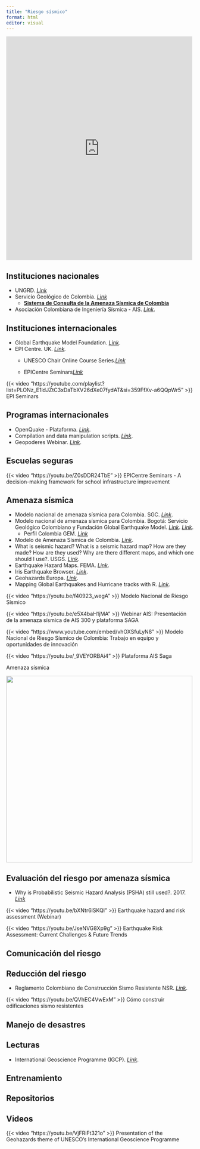 ```yaml
---
title: "Riesgo sísmico"
format: html
editor: visual
---
```


`<iframe width="500" height="600" frameborder="0" allowfullscreen src="https://arcg.is/in0qT0"`{=html}

</iframe>

## Instituciones nacionales

-   UNGRD. [*Link*](https://portal.gestiondelriesgo.gov.co/)
-   Servicio Geológico de Colombia. [*Link*](https://www2.sgc.gov.co/ProgramasDeInvestigacion/geoamenazas/Paginas/geoamenazas.aspx)
    -   [**Sistema de Consulta de la Amenaza Sísmica de Colombia**](https://amenazasismica.sgc.gov.co/)
-   Asociación Colombiana de Ingeniería Sísmica - AIS. [*Link*](https://asosismica.org.co/).

## Instituciones internacionales

-   Global Earthquake Model Foundation. [*Link*](https://www.globalquakemodel.org/).
-   EPI Centre. UK. [*Link*](https://www.ucl.ac.uk/epicentre/)*.*
    -   UNESCO Chair Online Course Series.[*Link*](https://youtube.com/playlist?list=PLONz_E1ldJZuY_SragFmfd9TYssZOAotW&si=-LoRqEitnWUqI7Ng)

    -   EPICentre Seminars[*Link*](https://youtube.com/playlist?list=PLONz_E1ldJZtC3xDaTbXV26dXe07fydAT&si=5D9NLz8XlZNGlmY_)

::: {layout-ncol="2"}
{{< video "https://youtube.com/playlist?list=PLONz_E1ldJZtC3xDaTbXV26dXe07fydAT&si=359FfXv-a6QQpWr5" >}} EPI Seminars
:::

## Programas internacionales

-   OpenQuake - Plataforma. [*Link*](https://platform.openquake.org/).
-   Compilation and data manipulation scripts. [*Link*](https://github.com/OpenDRR/model-factory).
-   Geopoderes Webinar. [*Link*](http://www.geopoderes.com/webinars/).

## Escuelas seguras

::: {layout-ncol="2"}
{{< video "https://youtu.be/Z0sDDR24TbE" >}} EPICentre Seminars - A decision-making framework for school infrastructure improvement
:::

## Amenaza sísmica

-   Modelo nacional de amenaza sísmica para Colombia. SGC. [*Link*](https://libros.sgc.gov.co/index.php/editorial/catalog/book/38#:~:text=En%20el%20modelo%2C%20la%20sismicidad,procedimiento%20propuesto%20por%20los%20autores.).
-   Modelo nacional de amenaza sísmica para Colombia. Bogotá: Servicio Geológico Colombiano y Fundación Global Earthquake Model. [*Link*](https://libros.sgc.gov.co/index.php/editorial/catalog/book/38). [*Link*](https://amenazasismica.sgc.gov.co/).
    -   Perfil Colombia GEM. [*Link*](https://github.com/gem/risk-profiles/tree/master/South_America/Colombia)
-   Modelo de Amenaza Sísmica de Colombia. [*Link*](https://amenazasismica.sgc.gov.co/).
-   What is seismic hazard? What is a seismic hazard map? How are they made? How are they used? Why are there different maps, and which one should I use?. USGS. [*Link*](https://www.usgs.gov/faqs/what-seismic-hazard-what-seismic-hazard-map-how-are-they-made-how-are-they-used-why-are-there).
-   Earthquake Hazard Maps. FEMA. [*Link*](https://www.fema.gov/es/emergency-managers/risk-management/earthquake/hazard-maps).
-   Iris Earthquake Browser. [*Link*](http://ds.iris.edu/ieb/index.html?).
-   Geohazards Europa. [*Link*](https://geohazards-tep.eu/#!).
-   Mapping Global Earthquakes and Hurricane tracks with R. [*Link*](http://david-lallemant.com/mapping-global-earthquakes-and-hurricane-tracks-with-r-2/).

::: {layout-ncol="2"}
{{< video "https://youtu.be/f40923_wegA" >}} Modelo Nacional de Riesgo Sísmico

{{< video "https://youtu.be/e5X4baH1jMA" >}} Webinar AIS: Presentación de la amenaza sísmica de AIS 300 y plataforma SAGA

{{< video "https://www.youtube.com/embed/vhOXSfuLyN8" >}} Modelo Nacional de Riesgo Sísmico de Colombia: Trabajo en equipo y oportunidades de innovación

{{< video "https://youtu.be/_9VEYORBAi4" >}} Plataforma AIS Saga

Amenaza sísmica
:::

![](https://github.com/gem/risk-profiles/raw/master/South_America/Colombia/seismic_risk_profile_Colombia.png){fig-align="center" width="500"}

## Evaluación del riesgo por amenaza sísmica

-   Why is Probabilistic Seismic Hazard Analysis (PSHA) still used?. 2017. [*Link*](https://www.sciencedirect.com/science/article/pii/S0031920116303016)

::: {layout-ncol="2"}
{{< video "https://youtu.be/bXNtr6lSKQI" >}} Earthquake hazard and risk assessment (Webinar)

{{< video "https://youtu.be/JseNVG8Xp9g" >}} Earthquake Risk Assessment: Current Challenges & Future Trends
:::

## Comunicación del riesgo

## Reducción del riesgo

-   Reglamento Colombiano de Construcción Sismo Resistente NSR. [*Link*](https://www.idrd.gov.co/sitio/idrd/sites/default/files/imagenes/titulo-a-nsr-100.pdf).

::: {layout-ncol="2"}
{{< video "https://youtu.be/QVhEC4VwExM" >}} Cómo construir edificaciones sismo resistentes
:::

## Manejo de desastres

## Lecturas

-   International Geoscience Programme (IGCP). [*Link*](https://en.unesco.org/international-geoscience-programme).

## **Entrenamiento**

## Repositorios

## Videos

::: {layout-ncol="2"}
{{< video "https://youtu.be/VjFRiFt321o" >}} Presentation of the Geohazards theme of UNESCO’s International Geoscience Programme
:::